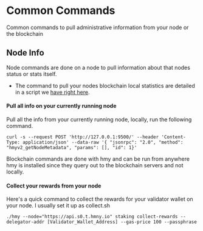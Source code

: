 # Common Commands
Common commands to pull administrative information from your node or the blockchain
## Node Info
Node commands are done on a node to pull information about that nodes status or stats itself. 
- The command to pull your nodes blockchain local statistics are detailed in a script we [have right here](/harmony/post/scripts/stats#how-do-i-see-what-block-were-on).
#### Pull all info on your currently running node
Pull all the info from your currently running node, locally, run the following command.
```text
curl -s --request POST 'http://127.0.0.1:9500/' --header 'Content-Type: application/json' --data-raw '{ "jsonrpc": "2.0", "method": "hmyv2_getNodeMetadata", "params": [], "id": 1}'
```
Blockchain commands are done with hmy and can be run from anywhere hmy is installed since they query out to the blockchain servers and not locally.
#### Collect your rewards from your node
Here's a quick command to collect the rewards for your validator wallet on your node. I usually set it up as collect.sh
```text
./hmy --node="https://api.s0.t.hmny.io" staking collect-rewards --delegator-addr [Validator_Wallet_Address] --gas-price 100 --passphrase
```
